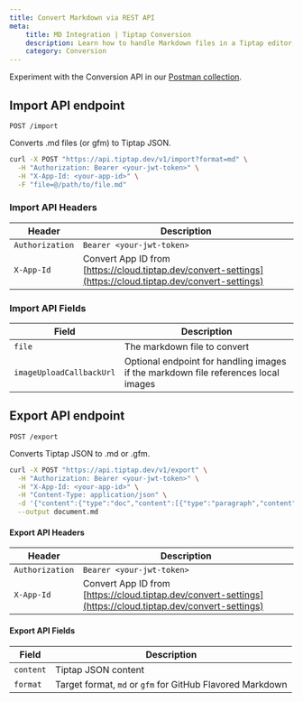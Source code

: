 ```yaml
---
title: Convert Markdown via REST API
meta:
    title: MD Integration | Tiptap Conversion
    description: Learn how to handle Markdown files in a Tiptap editor, including in-editor import/export and REST API usage
    category: Conversion
---
```



<Callout title="Use Postman" variant="hint"> Experiment with the Conversion API in our <a href="https://www.postman.com/docking-module-explorer-14290287/workspace/tiptap-collaboration-public/collection/33042171-cc186a66-df41-4df8-9c6e-e91b20deffe5?action=share&creator=32651125">Postman collection</a>. </Callout>

## Import API endpoint
`POST /import`

Converts .md files (or gfm) to Tiptap JSON.

```bash
curl -X POST "https://api.tiptap.dev/v1/import?format=md" \
  -H "Authorization: Bearer <your-jwt-token>" \
  -H "X-App-Id: <your-app-id>" \
  -F "file=@/path/to/file.md"
```

### Import API Headers
| Header          | Description                                                                                                |
|-----------------|------------------------------------------------------------------------------------------------------------|
| `Authorization` | `Bearer <your-jwt-token>`                                                                                  |
| `X-App-Id`      | Convert App ID from [https://cloud.tiptap.dev/convert-settings](https://cloud.tiptap.dev/convert-settings) |

### Import API Fields
| Field                    | Description                                                                        |
|--------------------------|------------------------------------------------------------------------------------|
| `file`                   | The markdown file to convert                                                       |
| `imageUploadCallbackUrl` | Optional endpoint for handling images if the markdown file references local images |

## Export API endpoint
`POST /export`

Converts Tiptap JSON to .md or .gfm.

```bash
curl -X POST "https://api.tiptap.dev/v1/export" \
  -H "Authorization: Bearer <your-jwt-token>" \
  -H "X-App-Id: <your-app-id>" \
  -H "Content-Type: application/json" \
  -d '{"content":{"type":"doc","content":[{"type":"paragraph","content":[{"type":"text","text":"Hello from Tiptap!"}]}]},"format":"md"}' \
  --output document.md
```

#### Export API Headers
| Header          | Description                                                                                                |
|-----------------|------------------------------------------------------------------------------------------------------------|
| `Authorization` | `Bearer <your-jwt-token>`                                                                                  |
| `X-App-Id`      | Convert App ID from [https://cloud.tiptap.dev/convert-settings](https://cloud.tiptap.dev/convert-settings) |

#### Export API Fields
| Field     | Description                                               |
|-----------|-----------------------------------------------------------|
| `content` | Tiptap JSON content                                       |
| `format`  | Target format, `md` or `gfm` for GitHub Flavored Markdown |